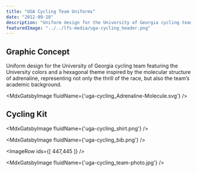 ```yaml
---
title: "UGA Cycling Team Uniforms"
date: "2012-09-18"
description: "Uniform design for the University of Georgia cycling team featuring the University colors and a hexagonal theme inspired by the molecular structure of adrenaline, representing not only the thrill of the race, but also the team’s academic background. "
featuredImage: "../../lfs-media/uga-cycling_header.png"
---
```



## Graphic Concept

Uniform design for the University of Georgia cycling team featuring the University colors and a hexagonal theme inspired by the molecular structure of adrenaline, representing not only the thrill of the race, but also the team’s academic background.

<MdxGatsbyImage fluidName={'uga-cycling_Adrenaline-Molecule.svg'} />

## Cycling Kit

<MdxGatsbyImage fluidName={'uga-cycling_shirt.png'} />

<MdxGatsbyImage fluidName={'uga-cycling_bib.png'} />

<ImageRow ids={[ 447,445 ]} />

<MdxGatsbyImage fluidName={'uga-cycling_team-photo.jpg'} />
